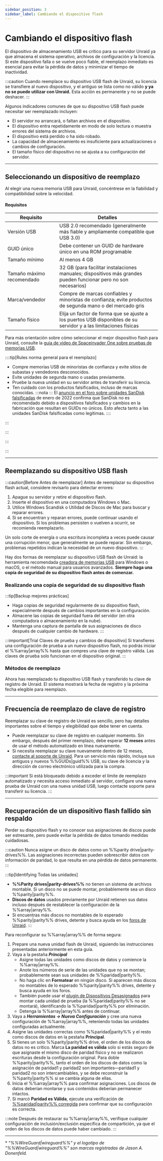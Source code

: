 ```yaml
---
sidebar_position: 3
sidebar_label: Cambiando el dispositivo flash
---
```



# Cambiando el dispositivo flash

El dispositivo de almacenamiento USB es crítico para su servidor Unraid ya que almacena el sistema operativo, archivos de configuración y la licencia. Si este dispositivo falla o se vuelve poco fiable, el reemplazo inmediato es esencial para evitar la pérdida de datos y minimizar el tiempo de inactividad.

:::caution
Cuando reemplace su dispositivo USB flash de Unraid, su licencia se transfiere al nuevo dispositivo, y el antiguo se lista como no válido **y ya no se puede utilizar con Unraid.** Esta acción es permanente y no se puede deshacer.
:::

Algunos indicadores comunes de que su dispositivo USB flash puede necesitar ser reemplazado incluyen:

- El servidor no arrancará, o faltan archivos en el dispositivo.
- El dispositivo entra repetidamente en modo de solo lectura o muestra errores del sistema de archivos.
- El dispositivo está perdido o ha sido robado.
- La capacidad de almacenamiento es insuficiente para actualizaciones o cambios de configuración.
- El tamaño físico del dispositivo no se ajusta a su configuración del servidor.

---

## Seleccionando un dispositivo de reemplazo

Al elegir una nueva memoria USB para Unraid, concéntrese en la fiabilidad y compatibilidad sobre la velocidad.

<h4>Requisitos</h4>

| Requisito                 | Detalles                                                                                                         |
| ------------------------- | ---------------------------------------------------------------------------------------------------------------- |
| Versión USB               | USB 2.0 recomendado (generalmente más fiable y ampliamente compatible que USB 3.0)                               |
| GUID único                | Debe contener un GUID de hardware único en una ROM programable                                                   |
| Tamaño mínimo             | Al menos 4 GB                                                                                                    |
| Tamaño máximo recomendado | 32 GB (para facilitar instalaciones manuales; dispositivos más grandes pueden funcionar pero no son necesarios)  |
| Marca/vendedor            | Compre de marcas confiables y minoristas de confianza; evite productos de segunda mano o del mercado gris        |
| Tamaño físico             | Elija un factor de forma que se ajuste a los puertos USB disponibles de su servidor y a las limitaciones físicas |

Para más orientación sobre cómo seleccionar el mejor dispositivo flash para Unraid, consulte la [guía de video de Spaceinvader One sobre pruebas de memorias USB](https://www.youtube.com/watch?v=jjkaidlZmgs).

::::tip[Rules norma general para el reemplazo]
- Compre memorias USB de minoristas de confianza y evite sitios de subastas y vendedores desconocidos.
- Evite unidades de segunda mano o usadas previamente.
- Pruebe la nueva unidad en su servidor antes de transferir su licencia.
- Ten cuidado con los productos falsificados, incluso de marcas conocidas.
  :::nota
  :::
El [anuncio en el foro sobre unidades SanDisk falsificadas](https://forums.unraid.net/topic/119052-psa-on-sandisk-usbs/) de enero de 2022 confirma que SanDisk no es recomendado debido a dispositivos falsificados y cambios en la fabricación que resultan en GUIDs no únicos. Esto afecta tanto a las unidades SanDisk falsificadas como legítimas.
::::

:::

:::

:::

:::

---

## Reemplazando su dispositivo USB flash

:::caution[Before Antes de reemplazar]
Antes de reemplazar su dispositivo flash actual, considere revisarlo para detectar errores:

1. Apague su servidor y retire el dispositivo flash.
2. Inserte el dispositivo en una computadora Windows o Mac.
3. Utilice Windows Scandisk o Utilidad de Discos de Mac para buscar y reparar errores.
4. Si se encuentran y reparan errores, puede continuar usando el dispositivo. Si los problemas persisten o vuelven a ocurrir, se recomienda reemplazarlo.

Un solo corte de energía o una escritura incompleta a veces puede causar una corrupción menor, que generalmente se puede reparar. Sin embargo, problemas repetidos indican la necesidad de un nuevo dispositivo.
:::

Hay dos formas de reemplazar su dispositivo USB flash de Unraid: la herramienta recomendada [creadora de memorias USB](https://unraid.net/download) para Windows o macOS, o el método manual para usuarios avanzados. **Siempre haga una copia de seguridad de su dispositivo flash antes de comenzar.**

### Realizando una copia de seguridad de su dispositivo flash

<Tabs>
  <TabItem value="WebGUI" label="Usando el WebGUI" default>
    <BackupUsingWebGUI />
  </TabItem>

  <TabItem value="manual" label="Copia manual">
    <BackupManualMethod />
  </TabItem>
</Tabs>

:::tip[Backup mejores prácticas]
- Haga copias de seguridad regularmente de su dispositivo flash, especialmente después de cambios importantes en la configuración.
- Almacene las copias de seguridad fuera del servidor (en otra computadora o almacenamiento en la nube).
- Mantenga una captura de pantalla de sus asignaciones de disco después de cualquier cambio de hardware.
:::

:::important[Trial Claves de prueba y cambios de dispositivo]
Si transfieres una configuración de prueba a un nuevo dispositivo flash, no podrás iniciar el %%array|array%% hasta que compres una clave de registro válida. Las claves de prueba solo funcionan en el dispositivo original.
:::

### Métodos de reemplazo

<Tabs>
  <TabItem value="creador" label="Uso del creador de USB flash" default>
    <ReplacementUsingCreator />
  </TabItem>

  <TabItem value="manual" label="Método manual">
    <ReplacementManualMethod />
  </TabItem>
</Tabs>

Ahora has reemplazado tu dispositivo USB flash y transferido tu clave de registro de Unraid. El sistema mostrará la fecha de registro y la próxima fecha elegible para reemplazo.

---

## Frecuencia de reemplazo de clave de registro

Reemplazar su clave de registro de Unraid es sencillo, pero hay detalles importantes sobre el tiempo y elegibilidad que debe tener en cuenta.

- Puede reemplazar su clave de registro en cualquier momento. Sin embargo, después del primer reemplazo, debe esperar **12 meses** antes de usar el método automatizado en línea nuevamente.
- Si necesita reemplazar su clave nuevamente dentro de 12 meses, [contacte al soporte de Unraid](https://unraid.net/contact). Para un servicio más rápido, incluya sus antiguos y nuevos %%GUIDs|guid%% USB, su clave de licencia y la dirección de correo electrónico utilizada para la compra.

:::important
Si está bloqueado debido a exceder el límite de reemplazo automatizado y necesita acceso inmediato al servidor, configure una nueva prueba de Unraid con una nueva unidad USB, luego contacte soporte para transferir su licencia.
:::

---

## Recuperación de un dispositivo flash fallido sin respaldo

Perder su dispositivo flash y no conocer sus asignaciones de discos puede ser estresante, pero puede evitar la pérdida de datos tomando medidas cuidadosas.

:::caution
Nunca asigne un disco de datos como un %%parity drive|parity-drives%%. Las asignaciones incorrectas pueden sobrescribir datos con información de paridad, lo que resulta en una pérdida de datos permanente.
:::

:::tip[Identifying Todas las unidades]
- **%%Parity drives|parity-drives%%** no tienen un sistema de archivos montable. Si un disco no se puede montar, probablemente sea un disco %%parity|parity%%.
- **Discos de datos** usados previamente por Unraid retienen sus datos incluso después de restablecer la configuración de la %%array|array%%.
- Si encuentras más discos no montables de lo esperado %%parity|parity%% drives, detente y busca ayuda en los [foros de Unraid](https://forums.unraid.net/).
:::

Para reconfigurar su %%array|array%% de forma segura:

1. Prepare una nueva unidad flash de Unraid, siguiendo las instrucciones presentadas anteriormente en esta guía.
2. Vaya a la pestaña ***Principal***
   - Asigne todas las unidades como discos de datos y comience la %%array|array%%.
   - Anote los números de serie de las unidades que no se montan; probablemente sean sus unidades de %%paridad|parity%%.
   - No haga clic en **Formatear** en ningún disco. Si aparecen más discos no montables de lo esperado %%parity|parity%% drives, detente y busca ayuda en los foros.
   - También puede usar el [plugin de Dispositivos Desasignados](https://unraid.net/community/apps?q=Unassigned%20Devices) para montar cada unidad de prueba (la %%paridad|parity%% no se montará), identificando la %%paridad|parity%% por eliminación.
   - Detenga la %%array|array%% antes de continuar.
3. Vaya a ***Herramientas → Nueva Configuración*** y cree una nueva configuración de %%array|array%%, reteniendo todas las unidades configuradas actualmente.
4. Asigne las unidades correctas como %%paridad|parity%% y el resto como discos de datos en la pestaña **Principal**.
5. Si tienes un solo %%parity|parity%% drive, el orden de los discos de datos no es crítico. Marca **La paridad es válida** solo si estás seguro de que asignaste el mismo disco de paridad físico y no se realizaron escrituras desde la configuración original. Para doble %%parity|parity%%, tanto el orden de los discos de datos como la asignación de paridad1 y paridad2 son importantes—paridad1 y paridad2 no son intercambiables, y se debe reconstruir la %%parity|parity%% si se cambia alguna de ellas.
6. Inicia el %%array|array%% para confirmar asignaciones. Los discos de datos deberían montarse y sus contenidos deberían permanecer intactos.
7. Si marcó **Paridad es Válida**, ejecute una verificación de [%%paridad|parity%% corregida](../../using-unraid-to/manage-storage/array-configuration.mdx#checking-array-devices) para confirmar que su configuración es correcta.

:::note
Después de restaurar su %%array|array%%, verifique cualquier configuración de inclusión/exclusión específica de compartición, ya que el orden de los discos de datos puede haber cambiado.
:::

---

\* *"%%WireGuard|wireguard%%" y el logotipo de "%%WireGuard|wireguard%%" son marcas registradas de Jason A. Donenfeld.*

